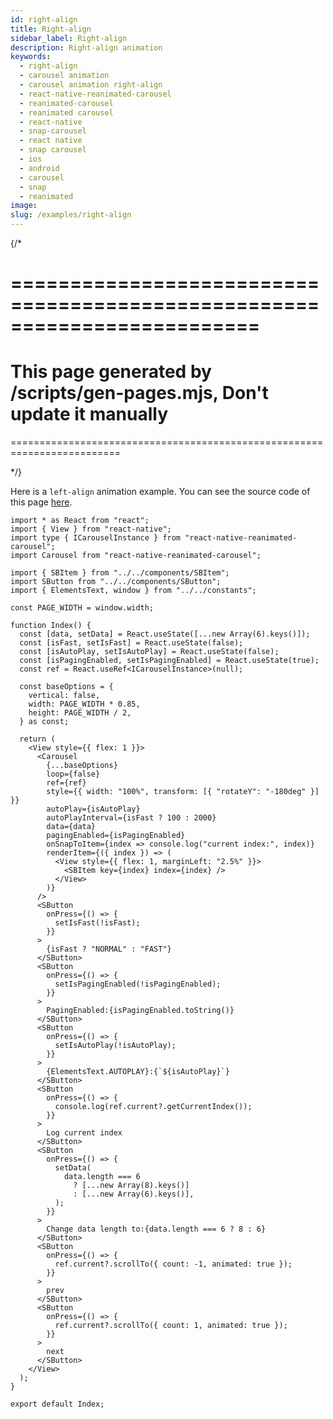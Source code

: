 ```yaml
---
id: right-align
title: Right-align
sidebar_label: Right-align
description: Right-align animation
keywords:
  - right-align
  - carousel animation
  - carousel animation right-align
  - react-native-reanimated-carousel
  - reanimated-carousel
  - reanimated carousel
  - react-native
  - snap-carousel
  - react native
  - snap carousel
  - ios
  - android
  - carousel
  - snap
  - reanimated
image:
slug: /examples/right-align
---
```


{/* 

=========================================================================
=========================================================================
This page generated by /scripts/gen-pages.mjs, Don't update it manually 
=========================================================================
=========================================================================

*/}

Here is a `left-align` animation example. You can see the source code of this page [here](https://github.com/dohooo/react-native-reanimated-carousel/blob/main/example/app/src/pages/left-align/index.tsx).


<Page page='right-align' />

```tsx copy
import * as React from "react";
import { View } from "react-native";
import type { ICarouselInstance } from "react-native-reanimated-carousel";
import Carousel from "react-native-reanimated-carousel";

import { SBItem } from "../../components/SBItem";
import SButton from "../../components/SButton";
import { ElementsText, window } from "../../constants";

const PAGE_WIDTH = window.width;

function Index() {
  const [data, setData] = React.useState([...new Array(6).keys()]);
  const [isFast, setIsFast] = React.useState(false);
  const [isAutoPlay, setIsAutoPlay] = React.useState(false);
  const [isPagingEnabled, setIsPagingEnabled] = React.useState(true);
  const ref = React.useRef<ICarouselInstance>(null);

  const baseOptions = {
    vertical: false,
    width: PAGE_WIDTH * 0.85,
    height: PAGE_WIDTH / 2,
  } as const;

  return (
    <View style={{ flex: 1 }}>
      <Carousel
        {...baseOptions}
        loop={false}
        ref={ref}
        style={{ width: "100%", transform: [{ "rotateY": "-180deg" }] }}
        autoPlay={isAutoPlay}
        autoPlayInterval={isFast ? 100 : 2000}
        data={data}
        pagingEnabled={isPagingEnabled}
        onSnapToItem={index => console.log("current index:", index)}
        renderItem={({ index }) => (
          <View style={{ flex: 1, marginLeft: "2.5%" }}>
            <SBItem key={index} index={index} />
          </View>
        )}
      />
      <SButton
        onPress={() => {
          setIsFast(!isFast);
        }}
      >
        {isFast ? "NORMAL" : "FAST"}
      </SButton>
      <SButton
        onPress={() => {
          setIsPagingEnabled(!isPagingEnabled);
        }}
      >
        PagingEnabled:{isPagingEnabled.toString()}
      </SButton>
      <SButton
        onPress={() => {
          setIsAutoPlay(!isAutoPlay);
        }}
      >
        {ElementsText.AUTOPLAY}:{`${isAutoPlay}`}
      </SButton>
      <SButton
        onPress={() => {
          console.log(ref.current?.getCurrentIndex());
        }}
      >
        Log current index
      </SButton>
      <SButton
        onPress={() => {
          setData(
            data.length === 6
              ? [...new Array(8).keys()]
              : [...new Array(6).keys()],
          );
        }}
      >
        Change data length to:{data.length === 6 ? 8 : 6}
      </SButton>
      <SButton
        onPress={() => {
          ref.current?.scrollTo({ count: -1, animated: true });
        }}
      >
        prev
      </SButton>
      <SButton
        onPress={() => {
          ref.current?.scrollTo({ count: 1, animated: true });
        }}
      >
        next
      </SButton>
    </View>
  );
}

export default Index;


```